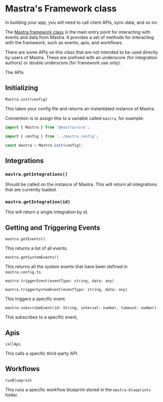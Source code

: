 # Mastra's Framework class

In building your app, you will need to call client APIs, sync data, and so on.

The [Mastra framework class](https://github.com/mastra-ai/mastra/blob/main/packages/core/src/framework.ts) is the main entry point for interacting with events and data from Mastra. It provides a set of methods for interacting with the framework, such as events, apis, and workflows.

There are some APIs on this class that are not intended to be used directly by users of Mastra. These are prefixed with an underscore (for integration authors) or double underscore (for framework use only).

The APIs

## Initializing

`Mastra.init(config)`

This takes your config file and returns an instantiated instance of Mastra.

Convention is to assign this to a variable called `mastra`, for example:

```ts
import { Mastra } from '@mastra/core';

import { config } from '../mastra.config';

const mastra = Mastra.init(config);
```

## Integrations

### `mastra.getIntegrations()`

Should be called on the instance of Mastra. This will return all integrations that are currently loaded.

### `mastra.getIntegration(id)`

This will return a single integration by id.

## Getting and Triggering Events

`mastra.getEvents()`

This returns a list of all events.

`mastra.getSystemEvents()`

This returns all the system events that have been defined in `mastra.config.ts`.

`mastra.triggerEvent(eventType: string, data: any)`

`mastra.triggerSystemEvent(eventType: string, data: any)`

This triggers a specific event.

`mastra.subscribeEvent(id: String, interval: number, timeout: number)`

This subscribes to a specific event,

## Apis

`callApi`

This calls a specific third-party API.

## Workflows

`runBlueprint`

This runs a specific workflow blueprint stored in the `mastra-blueprints` folder.
